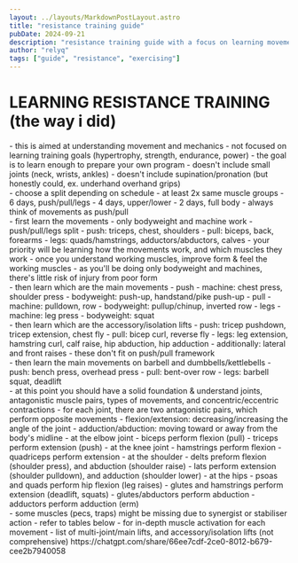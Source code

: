 ```yaml
---
layout: ../layouts/MarkdownPostLayout.astro
title: "resistance training guide"
pubDate: 2024-09-21
description: "resistance training guide with a focus on learning movements and building your own program"
author: "relyq"
tags: ["guide", "resistance", "exercising"]
---
```


# LEARNING RESISTANCE TRAINING (the way i did)
<div>
- this is aimed at understanding movement and mechanics
  - not focused on learning training goals (hypertrophy, strength, endurance, power)
- the goal is to learn enough to prepare your own program
- doesn't include small joints (neck, wrists, ankles)
- doesn't include supination/pronation (but honestly could, ex. underhand overhand grips)
</div>

<div>
- choose a split depending on schedule
  - at least 2x same muscle groups
  - 6 days, push/pull/legs
  - 4 days, upper/lower
  - 2 days, full body
- always think of movements as push/pull
</div>

<div>
- first learn the movements
  - only bodyweight and machine work
  - push/pull/legs split
    - push: triceps, chest, shoulders
    - pull: biceps, back, forearms
    - legs: quads/hamstrings, adductors/abductors, calves
  - your priority will be learning how the movements work, and which muscles they work
  - once you understand working muscles, improve form & feel the working muscles
  - as you'll be doing only bodyweight and machines, there's little risk of injury from poor form
</div>

<div>
- then learn which are the main movements
  - push
    - machine: chest press, shoulder press
    - bodyweight: push-up, handstand/pike push-up
  - pull
    - machine: pulldown, row
    - bodyweight: pullup/chinup, inverted row
  - legs
    - machine: leg press
    - bodyweight: squat
</div>

<div>
- then learn which are the accessory/isolation lifts
  - push: tricep pushdown, tricep extension, chest fly
  - pull: bicep curl, reverse fly
  - legs: leg extension, hamstring curl, calf raise, hip abduction, hip adduction
  - additionally: lateral and front raises
    - these don't fit on push/pull framework
</div>

<div>
- then learn the main movements on barbell and dumbbells/kettlebells
  - push: bench press, overhead press
  - pull: bent-over row
  - legs: barbell squat, deadlift
</div>

<div>
- at this point you should have a solid foundation & understand joints, antagonistic muscle pairs, types of movements, and concentric/eccentric contractions
  - for each joint, there are two antagonistic pairs, which perform opposite movements
    - flexion/extension: decreasing/increasing the angle of the joint
    - adduction/abduction: moving toward or away from the body's midline
  - at the elbow joint
    - biceps perform flexion (pull)
    - triceps perform extension (push)
  - at the knee joint
    - hamstrings perform flexion
    - quadriceps perform extension
  - at the shoulder
    - delts preform flexion (shoulder press), and abduction (shoulder raise)
    - lats perform extension (shoulder pulldown), and adduction (shoulder lower)
  - at the hips
    - psoas and quads perform hip flexion (leg raises)
    - glutes and hamstrings perform extension (deadlift, squats)
    - glutes/abductors perform abduction
    - adductors perform adduction (erm)
</div>

<div>
- some muscles (pecs, traps) might be missing due to synergist or stabiliser action
- refer to tables below 
  - for in-depth muscle activation for each movement
  - list of multi-joint/main lifts, and accessory/isolation lifts (not comprehensive) https://chatgpt.com/share/66ee7cdf-2ce0-8012-b679-cee2b7940058
</div>